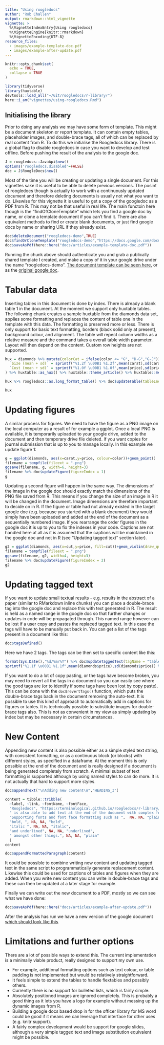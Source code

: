 ```yaml
---
title: "Using roogledocs"
author: "Rob Challen"
output: rmarkdown::html_vignette
vignette: >
  %\VignetteIndexEntry{Using roogledocs}
  %\VignetteEngine{knitr::rmarkdown}
  %\VignetteEncoding{UTF-8}
resource_files:
  - images/example-template-doc.pdf
  - images/example-after-update.pdf
---
```


```r
knitr::opts_chunk$set(
  echo = TRUE,
  collapse = TRUE
)

library(tidyverse)
library(huxtable)
devtools::load_all("~/Git/roogledocs/r-library/")
here::i_am("vignettes/using-roogledocs.Rmd")
```

## Initialising the library

Prior to doing any analysis we may have some form of template. This might be a document skeleton or report template. It can contain empty tables, placeholder images, and double-brace tags, all of which can be replaced by real content from R. To do this we initialise the Roogledocs library. There is a global flag to disable roogledocs in case you want to develop and test offline. Before pushing the result of the analysis to the google doc.

```r
J = roogledocs::JavaApi$new()
options('roogledocs.disabled'=FALSE)
doc = J$RoogleDocs$new()
```

Most of the time you will be creating or updating a single document. For this vignettes sake it is useful to be able to delete previous versions. The posint of roogledocs though is actually to work with a continuously updated document and therefore deleting documents is usually not what you want to do. Likewise for this vignette it is useful to get a copy of the googledoc as a PDF from R. This may not be that useful in real life. The main functoin here though is the "findOfCloneTemplate" which lets you find a google doc by name, or clone a template document if you can't find it. There are also equivalent methods to find or create blank documents, or just find google docs by name or sharing URL if they already exist.

```r
doc$deleteDocument("roogledocs-demo",TRUE)
doc$findOrCloneTemplate("roogledocs-demo","https://docs.google.com/document/d/1R8SuJI5uJwoMGBHGMaCdRH6i9R39DPQdcAdAF4BWZ20/edit?usp=sharing")
doc$saveAsPdf(here::here("docs/articles/example-template-doc.pdf"))
```

Running the chunk above should authenticate you and grab a publically shared template I created, and make a copy of it in your google drive under the name "roogledocs-demo". [The document template can be seen here](example-template-doc.pdf), or as the [original google doc](https://docs.google.com/document/d/1R8SuJI5uJwoMGBHGMaCdRH6i9R39DPQdcAdAF4BWZ20/edit?usp=sharing).

# Tabular data

Inserting tables in this document is done by index. There is already a blank table 1 in the document. At the moment we support only huxtable tables. The following chunk creates a sample huxtable from the diamonds data set, applies some formatting and replaces the content of table one in the template with this data. The formatting is preserved more or less. There is only support for basic text formatting, borders (black solid only at present), background colour, and alignment. The table will repect column widths as a relative measure and the command takes a overall table width parameter. Layout will then depend on the content. Custom row heights are not supported.

```r
hux = diamonds %>% mutate(colorCat = ifelse(color <= "G", "D-G","G-J")) %>% group_by(cut,colorCat) %>% summarise(
  `Size (mean + sd)` = sprintf("%1.2f \u00B1 %1.2f",mean(carat),sd(carat)),
  `Cost (mean + sd)` = sprintf("%1.0f \u00B1 %1.0f",mean(price),sd(price))
) %>% huxtable::as_hux() %>% huxtable::theme_article() %>% huxtable::merge_repeated_rows()

hux %>% roogledocs::as.long_format_table() %>% doc$updateTable(tableIndex = 1,tableWidthInches = 4)

hux
```

# Updating figures

A similar process for figures. We need to have the figure as a PNG image on the local computer as a result of for example a ggplot. Once a local PNG is available, it is temporarily uploaded to your google drive, added to the document and then temporary drive file deleted. If you want copies for journal submission that is up to you to manage locally. In this example we update figure 1:

```r
g = ggplot(diamonds, aes(x=carat,y=price, colour=color))+geom_point()
filename = tempfile(fileext = ".png")
ggsave(filename, g, width=6, height=3)
filename %>% doc$updateFigure(figureIndex = 1)
g
```

Updating a second figure will happen in the same way. The dimensions of the image in the google doc should exactly match the dimensions of the PNG file saved from R. This means if you change the size of an image in R it will be changed in the document. Image dimensions are therefore important to decide on in R. If the figure or table had not already existed in the target google doc (e.g. because you started with a blank document) they would simply have been uploaded and added at the end of the document as a sequentially numbered image. If you rearrange the order figures in the google doc it is up to you to fix the indexes in your code. Captions are not handled here at all as it is assumed that the captions will be maintained in the google doc and not in R (see "Updating tagged text" section later).

```r
g2 = ggplot(diamonds, aes(x=cut,y=price, fill=cut))+geom_violin(draw_quantiles = c(0.95,0.5,0.05))+scale_fill_brewer()
filename = tempfile(fileext = ".png")
ggsave(filename, g2, width=4, height=3)
filename %>% doc$updateFigure(figureIndex = 2)
g2
```
# Updating tagged text

If you want to update small textual results - e.g. results in the abstract of a paper (similar to RMarkdown inline chunks) you can place a double-brace tag into the google doc and replace this with text generated in R. The result is held as a named range in the google doc so that further changes or updates in code will be propagated through. This named range however can be lost if a user copy and pastes the replaced tagged text. In this case the tags will have to be manually put back in. You can get a list of the tags present in a document like this:

```r
doc$tagsDefined()
```

Here we have 2 tags. The tags can be then set to specific content like this:

```r
format(Sys.Date(),"%d/%m/%Y") %>% doc$updateTaggedText(tagName = "table-1-update-date")
sprintf("%1.1f \u00B1 %1.1f",mean(diamonds$price),sd(diamonds$price)) %>% doc$updateTaggedText(tagName = "diamonds-mean-sd")
```

If you want to do a lot of copy pasting, or the tags have become broken, you may need to revert all the tags in a document so you can easily see where the good tags are (or to identify if some tags have been lost by copy paste). This can be done with the `doc$revertTags()` function, which puts the double-brace tags back in the document removing the auto-text. It is possible to use this kind of approach to automatically add in captions for figures or tables. It is technically possible to substitute images for double-brace tags also. This is not as convenient in my view as simply updating by index but may be necessary in certain circumstances.

# New Content

Appending new content is also possible either as a simple styled text string, with consistent formatting, or as a continuous block (or blocks) with different styles, as specified in a dataframe. At the moment this is only possible at the end of the document and is really designed if a document is being generated completely from scratch. A minimal subset of text formatting is supported although by using named styles to can do more. It is not actually that hard to support more styles.

```r

doc$appendText("\nAdding new content\n","HEADING_3")

content = tibble::tribble(
  ~label, ~link, ~fontName, ~fontFace,
  "Roogledocs", "https://terminological.github.io/roogledocs/r-library/docs/", "Courier New", "plain",
  " is also able to add text at the end of the document with complex formatting. ", NA, NA, "plain",
  "Supporting fonts and font face formatting such as ",  NA, NA, "plain",
  "bold, ", NA, NA, "bold",
  "italic ", NA, NA, "italic",
  "and underlined", NA, NA, "underlined",
  " amongst other things.", NA, NA, "plain"
  )
content

doc$appendFormattedParagraph(content)
```

It could be possible to combine writing new content and updating tagged text in the same script to programmatically generate replacement content. Likewise this could be used for captions of tables and figures when they are added. When you write new content you can write in double-brace tags and these can then be updated at a later stage for example. 

Finally we can write out the new document to a PDF, mostly so we can see what we have done:

```r
doc$saveAsPdf(here::here("docs/articles/example-after-update.pdf"))
```

After the analysis has run we have a new version of the google document [which should look like this](example-after-update.pdf).

# Limitations and further options

There are a lot of possible ways to extend this. The current implementation is a minimally viable product, really designed to support my own use. 

* For example, additional formatting options such as text colour, or table padding is not implemented but would be relatively straightforward. 
* It feels simple to extend the tables to handle flextables and possibly others. 
* Currently there is no support for bulleted lists, which is fairly simple. 
* Absolutely positioned images are ignored completely. This is probably a good thing as it lets you have a logo for example without messing up the dynamic images from R.
* Building a google docs based drop in for the officer library for MS word could be good if it means we can leverage that interface for other uses (e.g. knitr support). 
* A fairly complex development would be support for google slides, although a very simple tagged text and image substitution equivalent might be possible.





